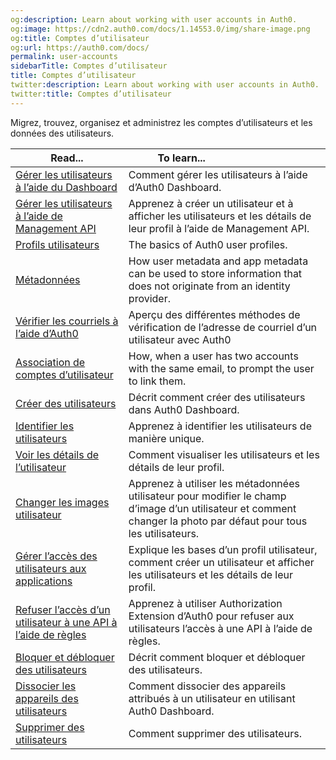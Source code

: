 ```yaml
---
og:description: Learn about working with user accounts in Auth0.
og:image: https://cdn2.auth0.com/docs/1.14553.0/img/share-image.png
og:title: Comptes d’utilisateur
og:url: https://auth0.com/docs/
permalink: user-accounts
sidebarTitle: Comptes d’utilisateur
title: Comptes d’utilisateur
twitter:description: Learn about working with user accounts in Auth0.
twitter:title: Comptes d’utilisateur
---
```


Migrez, trouvez, organisez et administrez les comptes d’utilisateurs et les données des utilisateurs.

<table class="table"><thead>
<tr>
<th><strong>Read...</strong></th>
<th><strong>To learn...</strong>                                </th>
</tr>
</thead>
<tbody>
<tr>
<td><a href="/users/manage-users-using-the-dashboard">Gérer les utilisateurs à l’aide du Dashboard</a></td>
<td>Comment gérer les utilisateurs à l’aide d’Auth0 Dashboard.</td>
</tr>
<tr>
<td><a href="/users/manage-users-using-the-management-api">Gérer les utilisateurs à l’aide de Management API</a></td>
<td>Apprenez à créer un utilisateur et à afficher les utilisateurs et les détails de leur profil à l’aide de Management API.</td>
</tr>
<tr>
<td><a href="/user-profiles">Profils utilisateurs</a></td>
<td>The basics of Auth0 user profiles.</td>
</tr>
<tr>
<td><a href="/metadata">Métadonnées</a></td>
<td>How user metadata and app metadata can be used to store information that does not originate from an identity provider.</td>
</tr>
<tr>
<td><a href="/users/verify-emails">Vérifier les courriels à l’aide d’Auth0</a></td>
<td>Aperçu des différentes méthodes de vérification de l’adresse de courriel d’un utilisateur avec Auth0</td>
</tr>
<tr>
<td><a href="/user-account-linking">Association de comptes d’utilisateur</a></td>
<td>How, when a user has two accounts with the same email, to prompt the user to link them.</td>
</tr>
<tr>
<td><a href="/users/create-users">Créer des utilisateurs</a></td>
<td>Décrit comment créer des utilisateurs dans Auth0 Dashboard.</td>
</tr>
<tr>
<td><a href="/users/identify-users">Identifier les utilisateurs</a></td>
<td>Apprenez à identifier les utilisateurs de manière unique.</td>
</tr>
<tr>
<td><a href="/users/view-user-details">Voir les détails de l’utilisateur</a></td>
<td>Comment visualiser les utilisateurs et les détails de leur profil.</td>
</tr>
<tr>
<td><a href="/users/change-user-picture">Changer les images utilisateur</a></td>
<td>Apprenez à utiliser les métadonnées utilisateur pour modifier le champ d’image d’un utilisateur et comment changer la photo par défaut pour tous les utilisateurs.</td>
</tr>
<tr>
<td><a href="/users/manage-user-access-to-applications">Gérer l’accès des utilisateurs aux applications</a></td>
<td>Explique les bases d’un profil utilisateur, comment créer un utilisateur et afficher les utilisateurs et les détails de leur profil.</td>
</tr>
<tr>
<td><a href="/users/deny-api-access">Refuser l’accès d’un utilisateur à une API à l’aide de règles</a></td>
<td>Apprenez à utiliser Authorization Extension d’Auth0 pour refuser aux utilisateurs l’accès à une API à l’aide de règles.</td>
</tr>
<tr>
<td><a href="/users/block-and-unblock-users">Bloquer et débloquer des utilisateurs</a></td>
<td>Décrit comment bloquer et débloquer des utilisateurs.</td>
</tr>
<tr>
<td><a href="/users/unlink-devices-from-users">Dissocier les appareils des utilisateurs</a></td>
<td>Comment dissocier des appareils attribués à un utilisateur en utilisant Auth0 Dashboard.</td>
</tr>
<tr>
<td><a href="/users/delete-users">Supprimer des utilisateurs</a></td>
<td>Comment supprimer des utilisateurs.</td>
</tr>
</tbody>
</table>